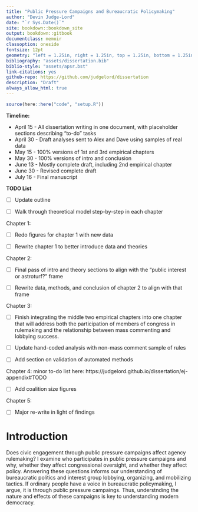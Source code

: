 ```yaml
--- 
title: "Public Pressure Campaigns and Bureaucratic Policymaking"
author: "Devin Judge-Lord"
date: "`r Sys.Date()`"
site: bookdown::bookdown_site
output: bookdown::gitbook
documentclass: memoir
classoption: oneside
fontsize: 12pt
geometry: "left = 1.25in, right = 1.25in, top = 1.25in, bottom = 1.25in"
bibliography: "assets/dissertation.bib"
biblio-style: "assets/apsr.bst"
link-citations: yes
github-repo: https://github.com/judgelord/dissertation
description: "Draft"
always_allow_html: true
---
```


```r
source(here::here("code", "setup.R"))
```

  \listoftables
  
  \listoffigures
  
\newpage 


**Timeline:**  

- April 15 - All dissertation writing in one document, with placeholder sections describing "to-do" tasks  
- April 30 - Draft analyses sent to Alex and Dave using samples of real data  
- May 15 - 100% versions of 1st and 3rd empirical chapters  
- May 30 - 100% versions of intro and conclusion  
- June 13 - Mostly complete draft, including 2nd empirical chapter  
- June 30 - Revised complete draft  
- July 16 - Final manuscript  

**TODO List**

- [ ] Update outline
 
- [ ] Walk through theoretical model step-by-step in each chapter

Chapter 1:

- [ ] Redo figures for chapter 1 with new data

- [ ] Rewrite chapter 1 to better introduce data and theories

Chapter 2:   

- [ ] Final pass of intro and theory sections to align with the "public interest or astroturf?" frame

- [ ] Rewrite data, methods, and conclusion of chapter 2 to align with that frame

Chapter 3:  

- [ ] Finish integrating the middle two empirical chapters into one chapter that will address both the participation of members of congress in rulemaking and the relationship between mass commenting and lobbying success.

- [ ] Update hand-coded analysis with non-mass comment sample of rules

- [ ] Add section on validation of automated methods

Chapter 4: minor to-do list here: https://judgelord.github.io/dissertation/ej-appendix#TODO

- [ ] Add coalition size figures 

Chapter 5:  

- [ ] Major re-write in light of findings

\newpage

# Introduction {-}


Does civic engagement through public pressure campaigns affect agency rulemaking? I examine who participates in public pressure campaigns and why, whether they affect congressional oversight, and whether they affect policy. Answering these questions informs our understanding of bureaucratic politics and interest group lobbying, organizing, and mobilizing tactics. If ordinary people have a voice in bureaucratic policymaking, I argue, it is through public pressure campaings. Thus, understnding the nature and effects of these campaigns is key to understanding modern democracy. 